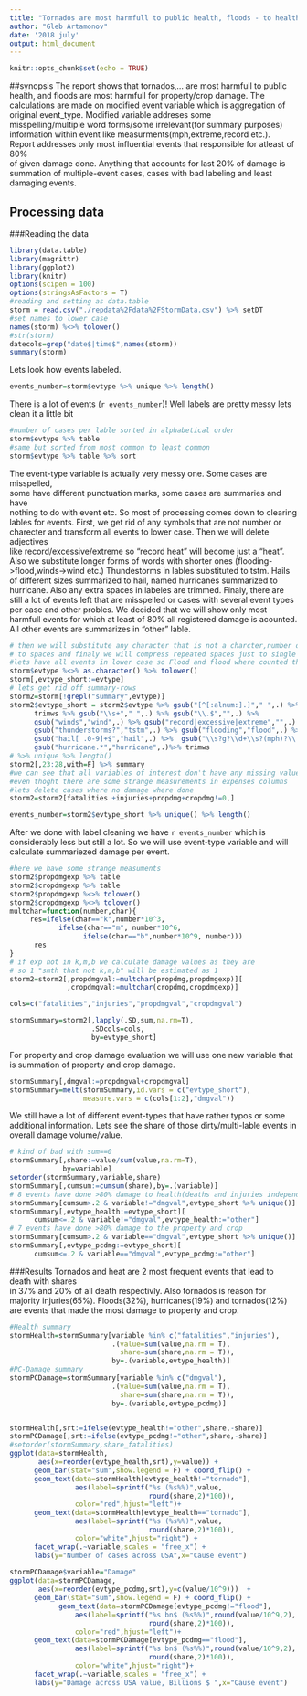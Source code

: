 ```yaml
---
title: "Tornados are most harmfull to public health, floods - to health."
author: "Gleb Artamonov"
date: '2018 july'
output: html_document
---
```


```r
knitr::opts_chunk$set(echo = TRUE)
```

##synopsis
The report shows that tornados,... are most harmfull to public health, and floods
are most harmfull for property/crop damage. The calculations are made on modified
event variable which is aggregation of original event_type. Modified variable addreses some  
misspelling/multiple word forms/some irrelevant(for summary purposes) information within event 
like measurments(mph,extreme,record etc.).
Report addresses only most influential events that responsible for atleast of 80%  
of given damage done. Anything that accounts for last 20% of damage is summation
of multiple-event cases, cases with bad labeling and least damaging events.

## Processing data
###Reading the data
```r
library(data.table)
library(magrittr)
library(ggplot2)
library(knitr)
options(scipen = 100)
options(stringsAsFactors = T)
#reading and setting as data.table
storm = read.csv("./repdata%2Fdata%2FStormData.csv") %>% setDT
#set names to lower case
names(storm) %<>% tolower()
#str(storm)
datecols=grep("date$|time$",names(storm))
summary(storm)
```
Lets look how events labeled.
```r
events_number=storm$evtype %>% unique %>% length()
```
There is a lot of events (`r events_number`)! Well labels are pretty messy lets clean it a little bit
```r

#number of cases per lable sorted in alphabetical order
storm$evtype %>% table
#same but sorted from most common to least common
storm$evtype %>% table %>% sort
```
The event-type variable is actually very messy one. Some cases are misspelled,  
some have different punctuation marks, some cases are summaries and have  
nothing to do with event etc. So most of processing comes down to 
clearing lables for events. 
First, we get rid of any symbols that are not number or  
charecter and transform all events to lower case. Then we will delete adjectives  
like record/excessive/extreme so "record heat" will become just a "heat". 
Also we substitute longer forms of words with shorter ones (flooding->flood,winds->wind etc.)
Thundestorms in lables substituted to tstm. Hails of different sizes summarized to hail, 
named hurricanes summarized to hurricane. 
Also any extra spaces in labeles are trimmed. 
Finaly, there are still a lot of events left that are misspelled or 
cases with several event types per case and other probles. We decided that we will 
show only most harmfull events for which at least of 80% all registered damage is acounted.
All other events are summarizes in "other" lable.

```r
# then we will substitute any character that is not a charcter,number or dot
# to spaces and finaly we will compress repeated spaces just to single one
#lets have all events in lower case so Flood and flood where counted the same
storm$evtype %<>% as.character() %>% tolower()
storm[,evtype_short:=evtype]
# lets get rid off summary-rows
storm2=storm[!grepl("summary",evtype)]
storm2$evtype_short = storm2$evtype %>% gsub("[^[:alnum:].]"," ",.) %>% 
      trimws %>% gsub("\\s+"," ",.) %>% gsub("\\.$","",.) %>% 
      gsub("winds","wind",.) %>% gsub("record|excessive|extreme","",.) %>% 
      gsub("thunderstorms?","tstm",.) %>% gsub("flooding","flood",.) %>% 
      gsub("hail[ .0-9]+$","hail",.) %>%  gsub("\\s?g?\\d+\\s?(mph)?\\.?","",.) %>% 
      gsub("hurricane.*","hurricane",.)%>% trimws
# %>% unique %>% length()
storm2[,23:28,with=F] %>% summary
#we can see that all variables of interest don't have any missing values
#even thoght there are some strange measurements in expenses columns
#lets delete cases where no damage where done
storm2=storm2[fatalities +injuries+propdmg+cropdmg!=0,]

events_number=storm2$evtype_short %>% unique() %>% length()
```
After we done with label cleaning we have `r events_number` which is considerably less
but still a lot. So we will use event-type variable and will calculate summariezed
damage per event.
```r
#here we have some strange measuments
storm2$propdmgexp %>% table
storm2$cropdmgexp %>% table
storm2$propdmgexp %<>% tolower()
storm2$cropdmgexp %<>% tolower()
multchar=function(number,char){
     res=ifelse(char=="k",number*10^3,
            ifelse(char=="m", number*10^6,
                  ifelse(char=="b",number*10^9, number)))
      res
}
# if exp not in k,m,b we calculate damage values as they are 
# so 1 "smth that not k,m,b" will be estimated as 1
storm2=storm2[,propdmgval:=multchar(propdmg,propdmgexp)][
              ,cropdmgval:=multchar(cropdmg,cropdmgexp)]

cols=c("fatalities","injuries","propdmgval","cropdmgval")

stormSummary=storm2[,lapply(.SD,sum,na.rm=T),
                    .SDcols=cols,
                    by=evtype_short]
```
For property and crop damage evaluation we will use one new variable that is summation
of property and crop damage.
```r
stormSummary[,dmgval:=propdmgval+cropdmgval]
stormSummary=melt(stormSummary,id.vars = c("evtype_short"),
                  measure.vars = c(cols[1:2],"dmgval"))

```

We still have a lot of different event-types that have rather typos or some 
additional information. Lets see the share of those dirty/multi-lable events 
in overall damage volume/value.
```r
# kind of bad with sum==0
stormSummary[,share:=value/sum(value,na.rm=T),
             by=variable]
setorder(stormSummary,variable,share)
stormSummary[,cumsum:=cumsum(share),by=.(variable)]
# 8 events have done >80% damage to health(deaths and injuries independetly)
stormSummary[cumsum>.2 & variable!="dmgval",evtype_short %>% unique()]
stormSummary[,evtype_health:=evtype_short][
      cumsum<=.2 & variable!="dmgval",evtype_health:="other"]
# 7 events have done >80% damage to the property and crop
stormSummary[cumsum>.2 & variable=="dmgval",evtype_short %>% unique()]
stormSummary[,evtype_pcdmg:=evtype_short][
      cumsum<=.2 & variable=="dmgval",evtype_pcdmg:="other"]
```
###Results
Tornados and heat are 2 most frequent events that lead to death with shares  
in 37% and 20% of all death respectivly. Also tornados is reason for majority injuries(65%).
Floods(32%), hurricanes(19%) and tornados(12%) are events that made the most damage
to property and crop.


```r
#Health summary
stormHealth=stormSummary[variable %in% c("fatalities","injuries"),
                         .(value=sum(value,na.rm = T),
                           share=sum(share,na.rm = T)),
                         by=.(variable,evtype_health)]
#PC-Damage summary
stormPCDamage=stormSummary[variable %in% c("dmgval"),
                         .(value=sum(value,na.rm = T),
                           share=sum(share,na.rm = T)),
                         by=.(variable,evtype_pcdmg)]


stormHealth[,srt:=ifelse(evtype_health!="other",share,-share)]
stormPCDamage[,srt:=ifelse(evtype_pcdmg!="other",share,-share)]
#setorder(stormSummary,share_fatalities)
ggplot(data=stormHealth,
       aes(x=reorder(evtype_health,srt),y=value)) + 
      geom_bar(stat="sum",show.legend = F) + coord_flip() + 
      geom_text(data=stormHealth[evtype_health!="tornado"],
                aes(label=sprintf("%s (%s%%)",value,
                                  round(share,2)*100)),
                color="red",hjust="left")+ 
      geom_text(data=stormHealth[evtype_health=="tornado"],
                aes(label=sprintf("%s (%s%%)",value,
                                  round(share,2)*100)),
                color="white",hjust="right") +
      facet_wrap(.~variable,scales = "free_x") + 
      labs(y="Number of cases across USA",x="Cause event") 
      
stormPCDamage$variable="Damage"
ggplot(data=stormPCDamage,
       aes(x=reorder(evtype_pcdmg,srt),y=c(value/10^9)))  + 
      geom_bar(stat="sum",show.legend = F) + coord_flip() +
            geom_text(data=stormPCDamage[evtype_pcdmg!="flood"],
                aes(label=sprintf("%s bn$ (%s%%)",round(value/10^9,2),
                                  round(share,2)*100)),
                color="red",hjust="left")+ 
      geom_text(data=stormPCDamage[evtype_pcdmg=="flood"],
                aes(label=sprintf("%s bn$ (%s%%)",round(value/10^9,2),
                                  round(share,2)*100)),
                color="white",hjust="right")+
      facet_wrap(.~variable,scales = "free_x") + 
      labs(y="Damage across USA value, Billions $ ",x="Cause event")
```



